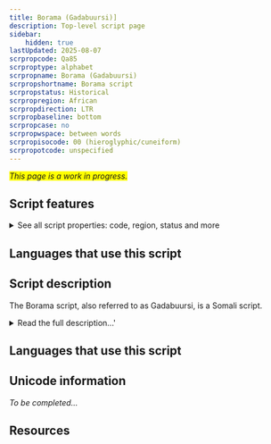 ```yaml
---
title: Borama (Gadabuursi)]
description: Top-level script page
sidebar:
    hidden: true
lastUpdated: 2025-08-07
scrpropcode: Qa85
scrproptype: alphabet
scrpropname: Borama (Gadabuursi)
scrpropshortname: Borama script
scrpropstatus: Historical
scrpropregion: African
scrpropdirection: LTR
scrpropbaseline: bottom
scrpropcase: no
scrpropwspace: between words
scrpropisocode: 00 (hieroglyphic/cuneiform)
scrpropotcode: unspecified
---
```


<span style='background-color:yellow'>_This page is a work in progress._</span>


## Script features

<details>
<summary> See all script properties: code, region, status and more</summary>
<ScriptInfo />
</details>

## Languages that use this script

<WsList script='Qa85' wsMax='5' />

## Script description

The Borama script, also referred to as Gadabuursi, is a Somali script.

<details><summary>Read the full description...'</summary>_Not yet available._</details>

## Languages that use this script

<WsList script='Qa85' wsMax='5' />

## Unicode information

_To be completed..._

## Resources

<ScriptResources detailSummary='seemore' />

